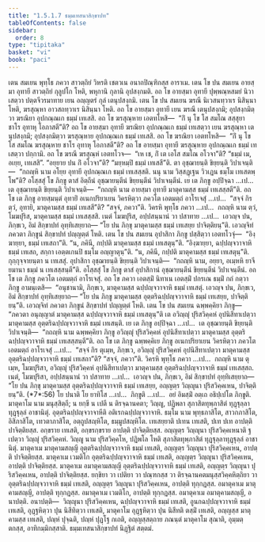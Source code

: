 ```yaml
---
title: "1.5.1.7 ธมฺมเทสนาสิกฺขาปท"
tableOfContents: false
sidebar:
  order: 8
type: "tipitaka"
basket: "vi"
book: "paci"
---
```



<DynamicBreadcrumb />

<Division number="60" book="paci">

<Paragraph number="197" book="paci">
เตน สมเยน พุทฺโธ ภควา สาวตฺถิยํ วิหรติ เชตวเน อนาถปิณฺฑิกสฺส อาราเม. เตน โข ปน สมเยน อายสฺมา อุทายี สาวตฺถิยํ กุลูปโก โหติ, พหุกานิ กุลานิ อุปสงฺกมติ. อถ โข อายสฺมา อุทายี ปุพฺพณฺหสมยํ นิวาเสตฺวา ปตฺตจีวรมาทาย เยน อญฺญตรํ กุลํ เตนุปสงฺกมิ. เตน โข ปน สมเยน ฆรณี นิเวสนทฺวาเร นิสินฺนา โหติ, ฆรสุณฺหา อาวสถทฺวาเร นิสินฺนา โหติ. อถ โข อายสฺมา อุทายี เยน ฆรณี เตนุปสงฺกมิ; อุปสงฺกมิตฺวา ฆรณิยา อุปกณฺณเก ธมฺมํ เทเสสิ. อถ โข ฆรสุณฺหาย เอตทโหสิ—  “กิํ นุ โข โส สมโณ สสฺสุยา ชาโร อุทาหุ โอภาสตี”ติ?
</Paragraph>

<Paragraph number="198" book="paci">
อถ โข อายสฺมา อุทายี ฆรณิยา อุปกณฺณเก ธมฺมํ เทเสตฺวา เยน ฆรสุณฺหา เตนุปสงฺกมิ; อุปสงฺกมิตฺวา ฆรสุณฺหาย อุปกณฺณเก ธมฺมํ เทเสสิ. อถ โข ฆรณิยา เอตทโหสิ—  “กิํ นุ โข โส สมโณ ฆรสุณฺหาย ชาโร อุทาหุ โอภาสตี”ติ? อถ โข อายสฺมา อุทายี ฆรสุณฺหาย อุปกณฺณเก ธมฺมํ เทเสตฺวา ปกฺกามิ. อถ โข ฆรณี ฆรสุณฺหํ เอตทโวจ—  “เห เช, กิํ เต เอโส สมโณ อโวจา”ติ? “ธมฺมํ เม, อเยฺย, เทเสสิ”. “อยฺยาย ปน กิํ อโวจา”ติ? “มยฺหมฺปิ ธมฺมํ เทเสสี”ติ. ตา อุชฺฌายนฺติ ขิยฺยนฺติ วิปาเจนฺติ—  “กถญฺหิ นาม อโยฺย อุทายี อุปกณฺณเก ธมฺมํ เทเสสฺสติ. นนุ นาม วิสฺสฏฺเฐน วิวเฏน ธมฺโม เทเสตพฺโพ”ติ?
</Paragraph>

<Paragraph number="199" book="paci">
อโสฺสสุํ โข ภิกฺขู ตาสํ อิตฺถีนํ อุชฺฌายนฺตีนํ ขิยฺยนฺตีนํ วิปาเจนฺตีนํ. เย เต ภิกฺขู อปฺปิจฺฉา …เป…  เต อุชฺฌายนฺติ ขิยฺยนฺติ วิปาเจนฺติ—  “กถญฺหิ นาม อายสฺมา อุทายี มาตุคามสฺส ธมฺมํ เทเสสฺสตี”ติ.
</Paragraph>

<Paragraph number="200" book="paci">
อถ โข เต ภิกฺขู อายสฺมนฺตํ อุทายิํ อเนกปริยาเยน วิครหิตฺวา ภควโต เอตมตฺถํ อาโรเจสุํ …เป…  “สจฺจํ กิร ตฺวํ, อุทายิ, มาตุคามสฺส ธมฺมํ เทเสสี”ติ? “สจฺจํ, ภควา”ติ. วิครหิ พุทฺโธ ภควา …เป…  กถญฺหิ นาม ตฺวํ, โมฆปุริส, มาตุคามสฺส ธมฺมํ เทเสสฺสสิ. เนตํ โมฆปุริส, อปฺปสนฺนานํ วา ปสาทาย …เป…  เอวญฺจ ปน, ภิกฺขเว, อิมํ สิกฺขาปทํ อุทฺทิเสยฺยาถ—
</Paragraph>

<Paragraph number="201" book="paci">
<Emphasis>“โย ปน ภิกฺขุ มาตุคามสฺส ธมฺมํ เทเสยฺย ปาจิตฺติยนฺ”</Emphasis>ติ.
</Paragraph>

<Paragraph number="202" book="paci">
เอวญฺจิทํ ภควตา ภิกฺขูนํ สิกฺขาปทํ ปญฺญตฺตํ โหติ.
</Paragraph>

</Division>
<Division number="61" book="paci">

<Paragraph number="203" book="paci">
เตน โข ปน สมเยน อุปาสิกา ภิกฺขู ปสฺสิตฺวา เอตทโวจุํ—  “อิงฺฆายฺยา, ธมฺมํ เทเสถา”ติ. “น, ภคินี, กปฺปติ มาตุคามสฺส ธมฺมํ เทเสตุนฺ”ติ. “อิงฺฆายฺยา, ฉปฺปญฺจวาจาหิ ธมฺมํ เทเสถ, สกฺกา เอตฺตเกนปิ ธมฺโม อญฺญาตุนฺ”ติ. “น, ภคินี, กปฺปติ มาตุคามสฺส ธมฺมํ เทเสตุนฺ”ติ. กุกฺกุจฺจายนฺตา น เทเสสุํ. อุปาสิกา อุชฺฌายนฺติ ขิยฺยนฺติ วิปาเจนฺติ—  “กถญฺหิ นาม, อยฺยา, อเมฺหหิ ยาจียมานา ธมฺมํ น เทเสสฺสนฺตี”ติ.
</Paragraph>

<Paragraph number="204" book="paci">
อโสฺสสุํ โข ภิกฺขู ตาสํ อุปาสิกานํ อุชฺฌายนฺตีนํ ขิยฺยนฺตีนํ วิปาเจนฺตีนํ. อถ โข เต ภิกฺขู ภควโต เอตมตฺถํ อาโรเจสุํ. อถ โข ภควา เอตสฺมิํ นิทาเน เอตสฺมิํ ปกรเณ ธมฺมิํ กถํ กตฺวา ภิกฺขู อามนฺเตสิ—  “อนุชานามิ, ภิกฺขเว, มาตุคามสฺส ฉปฺปญฺจวาจาหิ ธมฺมํ เทเสตุํ. เอวญฺจ ปน, ภิกฺขเว, อิมํ สิกฺขาปทํ อุทฺทิเสยฺยาถ—
</Paragraph>

<Paragraph number="205" book="paci">
<Emphasis>“โย ปน ภิกฺขู มาตุคามสฺส อุตฺตริฉปฺปญฺจวาจาหิ ธมฺมํ เทเสยฺย, ปาจิตฺติยนฺ”</Emphasis>ติ.
</Paragraph>

<Paragraph number="206" book="paci">
เอวญฺจิทํ ภควตา ภิกฺขูนํ สิกฺขาปทํ ปญฺญตฺตํ โหติ.
</Paragraph>

</Division>
<Division number="62" book="paci">

<Paragraph number="207" book="paci">
เตน โข ปน สมเยน ฉพฺพคฺคิยา ภิกฺขู—  “ภควตา อนุญฺญาตํ มาตุคามสฺส ฉปฺปญฺจวาจาหิ ธมฺมํ เทเสตุนฺ”ติ เต อวิญฺญุํ ปุริสวิคฺคหํ อุปนิสีทาเปตฺวา มาตุคามสฺส อุตฺตริฉปฺปญฺจวาจาหิ ธมฺมํ เทเสนฺติ. เย เต ภิกฺขู อปฺปิจฺฉา …เป…  เต อุชฺฌายนฺติ ขิยฺยนฺติ วิปาเจนฺติ—  “กถญฺหิ นาม ฉพฺพคฺคิยา ภิกฺขู อวิญฺญุํ ปุริสวิคฺคหํ อุปนิสีทาเปตฺวา มาตุคามสฺส อุตฺตริฉปฺปญฺจวาจาหิ ธมฺมํ เทเสสฺสนฺตี”ติ.
</Paragraph>

<Paragraph number="208" book="paci">
อถ โข เต ภิกฺขู ฉพฺพคฺคิเย ภิกฺขู อเนกปริยาเยน วิครหิตฺวา ภควโต เอตมตฺถํ อาโรเจสุํ …เป…  “สจฺจํ กิร ตุเมฺห, ภิกฺขเว, อวิญฺญุํ ปุริสวิคฺคหํ อุปนิสีทาเปตฺวา มาตุคามสฺส อุตฺตริฉปฺปญฺจวาจาหิ ธมฺมํ เทเสถา”ติ? “สจฺจํ, ภควา”ติ. วิครหิ พุทฺโธ ภควา …เป…  กถญฺหิ นาม ตุเมฺห, โมฆปุริสา, อวิญฺญุํ ปุริสวิคฺคหํ อุปนิสีทาเปตฺวา มาตุคามสฺส อุตฺตริฉปฺปญฺจวาจาหิ ธมฺมํ เทเสสฺสถ. เนตํ, โมฆปุริสา, อปฺปสนฺนานํ วา ปสาทาย …เป…  เอวญฺจ ปน, ภิกฺขเว, อิมํ สิกฺขาปทํ อุทฺทิเสยฺยาถ—
</Paragraph>

</Division>
<Division number="63" book="paci">

<Paragraph number="209" book="paci">
<Emphasis>“โย ปน ภิกฺขุ มาตุคามสฺส อุตฺตริฉปฺปญฺจวาจาหิ ธมฺมํ เทเสยฺย, อญฺญตฺร วิญฺญุนา ปุริสวิคฺคเหน, ปาจิตฺติยนฺ”</Emphasis>ติ. (*7*:<Emphasis>56</Emphasis>)
</Paragraph>

</Division>
<Division number="64" book="paci">

<Paragraph number="210" book="paci">
<Emphasis>โย ปนา</Emphasis>ติ โย ยาทิโส …เป…  <Emphasis>ภิกฺขู</Emphasis>ติ …เป…  อยํ อิมสฺมิํ อตฺเถ อธิปฺเปโต ภิกฺขูติ.
</Paragraph>

<Paragraph number="211" book="paci">
<Emphasis>มาตุคาโม</Emphasis> นาม มนุสฺสิตฺถี; น ยกฺขี น เปตี น ติรจฺฉานคตา; วิญฺญู, ปฏิพลา สุภาสิตทุพฺภาสิตํ ทุฏฺฐุลฺลาทุฏฺฐุลฺลํ อาชานิตุํ.
</Paragraph>

<Paragraph number="212" book="paci">
<Emphasis>อุตฺตริฉปฺปญฺจวาจาหี</Emphasis>ติ อติเรกฉปฺปญฺจวาจาหิ.
</Paragraph>

<Paragraph number="213" book="paci">
<Emphasis>ธมฺโม</Emphasis> นาม พุทฺธภาสิโต, สาวกภาสิโต, อิสิภาสิโต, เทวตาภาสิโต, อตฺถูปสญฺหิโต, ธมฺมูปสญฺหิโต.
</Paragraph>

<Paragraph number="214" book="paci">
<Emphasis>เทเสยฺยา</Emphasis>ติ ปเทน เทเสติ, ปเท ปเท อาปตฺติ ปาจิตฺติยสฺส. อกฺขราย เทเสติ, อกฺขรกฺขราย อาปตฺติ ปาจิตฺติยสฺส.
</Paragraph>

<Paragraph number="215" book="paci">
<Emphasis>อญฺญตฺร วิญฺญุนา ปุริสวิคฺคเหนา</Emphasis>ติ ฐเปตฺวา วิญฺญุํ ปุริสวิคฺคหํ. วิญฺญู นาม ปุริสวิคฺคโห, ปฏิพโล โหติ สุภาสิตทุพฺภาสิตํ ทุฏฺฐุลฺลาทุฏฺฐุลฺลํ อาชานิตุํ.
</Paragraph>

</Division>
<Division number="65" book="paci">

<Paragraph number="216" book="paci">
มาตุคาเม มาตุคามสญฺญี อุตฺตริฉปฺปญฺจวาจาหิ ธมฺมํ เทเสติ, อญฺญตฺร วิญฺญุนา ปุริสวิคฺคเหน, อาปตฺติ ปาจิตฺติยสฺส. มาตุคาเม เวมติโก อุตฺตริฉปฺปญฺจวาจาหิ ธมฺมํ เทเสติ, อญฺญตฺร วิญฺญุนา ปุริสวิคฺคเหน, อาปตฺติ ปาจิตฺติยสฺส. มาตุคาเม อมาตุคามสญฺญี อุตฺตริฉปฺปญฺจวาจาหิ ธมฺมํ เทเสติ, อญฺญตฺร วิญฺญุนา ปุริสวิคฺคเหน, อาปตฺติ ปาจิตฺติยสฺส.
</Paragraph>

<Paragraph number="217" book="paci">
ยกฺขิยา วา เปติยา วา ปณฺฑกสฺส วา ติรจฺฉานคตมนุสฺสวิคฺคหิตฺถิยา วา อุตฺตริฉปฺปญฺจวาจาหิ ธมฺมํ เทเสติ, อญฺญตฺร วิญฺญุนา ปุริสวิคฺคเหน, อาปตฺติ ทุกฺกฏสฺส. อมาตุคาเม มาตุคามสญฺญี, อาปตฺติ ทุกฺกฏสฺส. อมาตุคาเม เวมติโก, อาปตฺติ ทุกฺกฏสฺส. อมาตุคาเม อมาตุคามสญฺญี, อนาปตฺติ.
</Paragraph>

</Division>
<Division number="66" book="paci">

<Paragraph number="218" book="paci">
อนาปตฺติ—  วิญฺญุนา ปุริสวิคฺคเหน, ฉปฺปญฺจวาจาหิ ธมฺมํ เทเสติ, อูนกฉปฺปญฺจวาจาหิ ธมฺมํ เทเสติ, อุฏฺฐหิตฺวา ปุน นิสีทิตฺวา เทเสติ, มาตุคาโม อุฏฺฐหิตฺวา ปุน นิสีทติ ตสฺมิํ เทเสติ, อญฺญสฺส มาตุคามสฺส เทเสติ, ปญฺหํ ปุจฺฉติ, ปญฺหํ ปุฏฺโฐ กเถติ, อญฺญสฺสตฺถาย ภณนฺตํ มาตุคาโม สุณาติ, อุมฺมตฺตกสฺส, อาทิกมฺมิกสฺสาติ.

</Paragraph>
</Division>

<Paragraph number="219" type="center" book="paci">
ธมฺมเทสนาสิกฺขาปทํ นิฏฺฐิตํ สตฺตมํ.
</Paragraph>